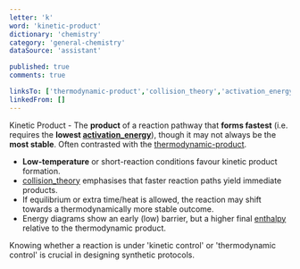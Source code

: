 ```yaml
---
letter: 'k'
word: 'kinetic-product'
dictionary: 'chemistry'
category: 'general-chemistry'
dataSource: 'assistant'

published: true
comments: true

linksTo: ['thermodynamic-product','collision_theory','activation_energy','enthalpy']
linkedFrom: []
---
```


<a id="kinetic_product">Kinetic Product</a> - The **product** of a reaction pathway that **forms fastest** (i.e. requires the **lowest [activation_energy](#activation_energy)**), though it may not always be the **most stable**. Often contrasted with the [thermodynamic-product](#thermodynamic_product).

- **Low-temperature** or short-reaction conditions favour kinetic product formation.
- [collision_theory](#collision_theory) emphasises that faster reaction paths yield immediate products.
- If equilibrium or extra time/heat is allowed, the reaction may shift towards a thermodynamically more stable outcome.
- Energy diagrams show an early (low) barrier, but a higher final [enthalpy](#enthalpy) relative to the thermodynamic product.

<Alert type='note'>
Knowing whether a reaction is under 'kinetic control' or 'thermodynamic control' is crucial in designing synthetic protocols.
</Alert>
